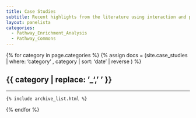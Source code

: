 ```yaml
---
title: Case Studies
subtitle: Recent highlights from the literature using interaction and pathway analyses
layout: panelista
categories:
  - Pathway_Enrichment_Analysis
  - Pathway_Commons
---
```


{% for category in page.categories %}
  {% assign docs = (site.case_studies | where: 'category' , category | sort: 'date' | reverse ) %}
  <h2 class="page-category">{{ category | replace: '_', ' ' }}</h2>
  <hr/>
  <div class="dataset">
    {% include archive_list.html %}
  </div>
{% endfor %}
